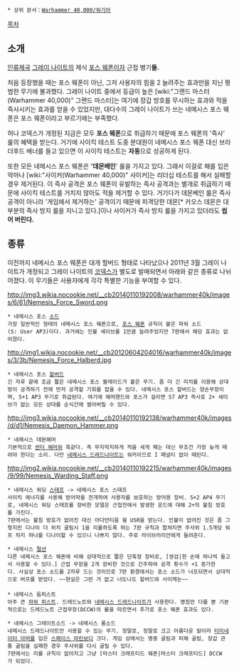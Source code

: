 {{{+1 '''Nemesis Force Weapons'''}}}

 * 상위 문서：[[Warhammer 40,000/워기어]]

[[목차]]

== 소개 ==
[[인류제국]] [[그레이 나이트]]의 제식 [[포스 웨폰]]이자 근접 병기'''들.'''

처음 등장했을 때는 포스 웨폰이 아닌, 그저 사용자의 힘을 2 늘려주는 효과만을 지닌 평범한 무기에 불과했다. 그레이 나이트 중에서 등급이 높은 [wiki:"그랜드 마스터(Warhammer 40,000)" 그랜드 마스터]는 여기에 장갑 방호를 무시하는 효과와 적을 즉사시키는 효과를 얻을 수 있었지만, 대다수의 그레이 나이트가 쓰는 네메시스 포스 웨폰은 포스 웨폰이라고 부르기에는 부족했다.

허나 코덱스가 개정된 지금은 모두 '''포스 웨폰'''으로 취급하기 때문에 포스 웨폰의 '즉사' 룰의 혜택을 받는다. 거기에 사이킥 테스트 도중 분대원이 네메시스 포스 웨폰 대신 브라더후드 배너를 들고 있으면 이 사이킥 테스트는 '''자동'''으로 성공하게 된다.

또한 모든 네메시스 포스 웨폰은 ''''데몬베인'''' 룰을 가지고 있다. 그래서 이걸로 해를 입은 악마나 [wiki:"사이커(Warhammer 40,000)" 사이커]는 리더십 테스트를 해서 실패할 경우 제거된다. 이 즉사 공격은 포스 웨폰이 유발하는 즉사 공격과는 별개로 취급하기 때문에 사이킥 테스트를 거치지 않아도 적을 제거할 수 있다. 거기다가 데몬베인 룰은 즉사 공격이 아니라 '게임에서 제거하는' 공격이기 때문에 피격당한 데몬[* 카오스 데몬은 대부분의 즉사 방지 룰을 지니고 있다.]이나 사이커가 즉사 방지 룰을 가지고 있더라도 '''씹어 버린다.'''

== 종류 ==
이전까지 네메시스 포스 웨폰은 대개 할버드 형태로 나타났으나 2011년 3월 그레이 나이트가 개정되고 그레이 나이트의 [[코덱스]]가 별도로 발매되면서 아래와 같은 종류로 나뉘어졌다. 이 무기들은 사용자에게 각각 특별한 기능을 부여할 수 있다.

http://img3.wikia.nocookie.net/__cb20140110192008/warhammer40k/images/6/61/Nemesis_Force_Sword.png
 * 네메시스 포스 [[소드]]
 가장 일반적인 형태의 네메시스 포스 웨폰으로, [[포스 웨폰]] 규칙이 붙은 파워 소드(S: User AP3)이다. 과거에는 인불 세이브를 1만큼 늘려주었지만 7판에서 해당 효과는 없어졌다.

http://img1.wikia.nocookie.net/__cb20120604204016/warhammer40k/images/3/3b/Nemesis_Force_Halberd.jpg
 * 네메시스 포스 [[할버드]]
 긴 자루 끝에 조금 짧은 네메시스 포스 블레이드가 붙은 무기. 좀 더 긴 리치를 이용해 상대방이 공격하기 전에 먼저 공격할 기회를 잡을 수 있다. 네메시스 포스 할버드는 양손무장이며, S+1 AP3 무기로 취급된다. 여기에 해머핸드와 포스가 걸리면 S7 AP3 즉사로 2+ 세이브가 없는 모든 상대를 순식간에 썰어버릴 수 있다.

http://img3.wikia.nocookie.net/__cb20140110192138/warhammer40k/images/d/d1/Nemesis_Daemon_Hammer.png
 * 네메시스 데몬해머
 기본적으로 [[썬더 해머]]와 똑같다. 즉 무지막지하게 적을 세게 패는 대신 무조건 가장 늦게 때려야 한다는 소리. 다만 [[네메시스 드레드나이트]]는 워커이므로 I 페널티 없이 때린다.

http://img2.wikia.nocookie.net/__cb20140110192215/warhammer40k/images/9/99/Nemesis_Warding_Staff.png
 * 네메시스 워딩 [[스태프]] -> 네메시스 포스 스태프
 사이킥 에너지를 사용해 방어막을 전개하여 사용자를 보호하는 방어용 장비. S+2 AP4 무기로, 네메시스 워딩 스태프를 장비한 모델은 근접전에서 발생한 운드에 대해 2+의 불침 방호를 가진다.
 7판에서는 불침 방호가 없어진 대신 아다만티움 윌 USR을 받는다. 인불이 없어진 것은 좀 그렇지만 디나이 더 위치 굴림시 1을 리롤하도록 하는 7판 규칙과 합쳐지면 주사위 1.5개당 워프 차지 하나를 디나이할 수 있으니 나쁘지 않다. 주로 라이브러리안에게 들려준다.

 * 네메시스 [[펄션]]
 다른 네메시스 포스 웨폰에 비해 상대적으로 짧은 단축형 장비로, [쌍검|한 손에 하나씩 들고서 사용할 수 있다.] 근접 무장을 2개 장비한 것으로 간주하여 공격 횟수가 +1 증가한다. 사실상 포스 소드를 2자루 드는 것이므로 7판 환경에서는 포스 소드가 너프되면서 상대적으로 버프를 받았다. ~~현실은 그런 거 없고 너도나도 할버드와 사이캐논~~
 
 * 네메시스 둠피스트
 아주 큰 [[파워 피스트]]. 드레드노트와 [[네메시스 드레드나이트]]가 사용한다. 명칭만 다를 뿐 기본적으로는 드레드노트 근접무장(DCCW)의 룰을 따르면서 추가로 포스 웨폰 효과도 있다.

 * 네메시스 그레이트소드 -> 네메시스 롱소드
 네메시스 드레드나이트만 사용할 수 있는 무기. 정말로, 정말로 크고 아름다운 칼이라 [[터미네이터 아머]]를 입은 [[스페이스 마린]]보다 크다. 게임 상에서는 명중 굴림과 피해 굴림, 장갑 관통 굴림을 실패한 경우 주사위를 다시 굴릴 수 있다.
 7판에서는 리롤 규칙이 없어지고 그냥 [마스터 크래프티드 웨폰|마스터 크래프티드] DCCW가 되었다.
